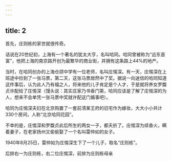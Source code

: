 ```yaml
---
---
---
```

title: 2
---



首先，庄则栋的家世就很传奇。

话说在20世纪初，上海有一个著名的犹太大亨，名叫哈同。哈同曾被称为“远东首富”，他把上海的南京路开创为最繁华的商业街，并拥有这条路上44%的地产。

当时，在哈同创办的上海仓颉中学有一位老师，名叫庄惕深。有一天，庄惕深在上班途中捡到了一张马票，第二天，这张马票居然中了奖。据说一向迷信的哈同知道这件事后，认为此人乃有福之人，将来他的儿子肯定是个人才，于是就将养女罗馥贞许配给了庄惕深（馒头说：其实庄家乃书香门第，哈同应该是了解了庄惕深的为人，想来不会单凭一张马票中奖就许配这门婚事吧）。

哈同为庄惕深夫妇在北京购置了一套前清某王府的旧宅作为嫁妆，大大小小共计330个房间，人称“北京哈同花园”。

不幸的是，庄惕深和罗馥贞此后所生的两女一子，都夭折了。庄惕深为续香火，瞒着妻子，在老家扬州又偷偷娶了一个名叫雷仲如的女子。

1940年8月25日，雷仲如为庄惕深生下了一个儿子，取名“庄则栋”。

后排右一为庄则栋，右二位庄惕深，前排为庄则栋母亲